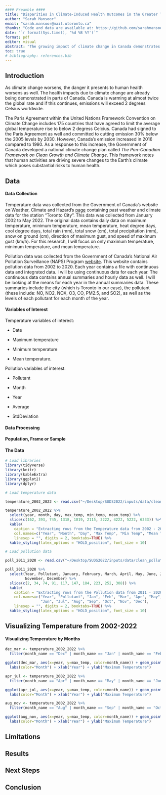 ```yaml
---
#### Preamble ####
title: "Disparities in Climate-Induced Health Outcomes in the Greater Toronto Area."
author: "Sarah Mansoor"
email: "sarah.mansoor@mail.utoronto.ca"
thanks: "Code and data are available at: https://github.com/sarahmansoorr/SUDS2022"
date: "`r format(Sys.time(), '%d %B %Y')`"
format: pdf
editor: visual
abstract: "The growing impact of climate change in Canada demonstrates a clear and current threat to human health. These threats are becoming revealed in Canada as the country continues to face the consequences of warming almost at twice the global rate. The focus for this paper is on tempreture increases, lower air quality and more pollution and a decline in health for Toronto. Once the data for this research was collected, the data cleaning process begun which entailed of using packages in R like tidyverse, janitor, dplyr, …. Duplicate and irrelevant observations were removed, as well as unwanted outliers. The process was complete once the data was correct, consistent and usable. "
toc: true
# bibliography: references.bib
---
```


\newpage

## Introduction

As climate change worsens, the danger it presents to human health worsens as well. The health impacts due to climate change are already being demonstrated in parts of Canada. Canada is warming at almost twice the global rate and if this continues, emissions will exceed 2 degrees Celsius worldwide.

The Paris Agreement within the United Nations Framework Convention on Climate Change includes 175 countries that have agreed to limit the average global temperature rise to below 2 degress Celcius. Canada had signed to the Paris Agreement as well and committed to cutting emission 30% below the 2005 levels by 2030. However, Canada's emission increased in 2016 compared to 1990. As a response to this increase, the Government of Canada developed a national climate change plan called *The Pan-Canadian Framework on Clean Growth and Climate Change*. This framework notes that human activities are driving severe changes to the Earth's climate which poses substantial
risks to human health.

## Data

#### Data Collection

Temperature data was collected from the Government of Canada's website on Weather, Climate and Hazard's [page](https://climate.weather.gc.ca/historical_data/search_historic_data_e.html) containing past weather and climate data for the station "Toronto City". This data was collected from January 2002 to May 2022. The original data contains daily data on maximum temperature, minimum temperature, mean temperature, heat degree days, cool degree days, total rain (mm), total snow (cm), total precipitation (mm), snow on ground (cm), direction of maximum gust, and speed of maximum gust (km/h). For this research, I will focus on only maximum temperature, minimum temperature, and mean temperature.

Pollution data was collected from the Government of Canada's National Air Pollution Surveillance (NAPS) Program [website](https://data-donnees.ec.gc.ca/data/air/monitor/national-air-pollution-surveillance-naps-program/Data-Donnees/?lang=en). This website contains pollution data from 2002 to 2020. Each year contains a file with continuous data and integrated data. I will be using continuous data for each year. The continuous data contains annual summaries and hourly data as well. I will be looking at the means for each year in the annual summaries data. These summaries include the city (which is Toronto in our case), the pollutant (these include: NO, NO2, NOX, O3, CO, PM2.5, and SO2), as well as the levels of each pollutant for each month of the year.

#### Variables of Interest

Temperature variables of interest:

-   Date

-   Maximum temperature

-   Minimum temperature

-   Mean temperature.

Pollution variables of interest:

-   Pollutant

-   Month

-   Year

-   Average

-   StdDeviation

#### Data Processing



#### Population, Frame or Sample


#### The Data

```r

# Load libraries
library(tidyverse)
library(knitr)
library(kableExtra)
library(ggplot2)
library(dplyr)

# Load temperature data

temperature_2002_2022 <- read.csv("~/Desktop/SUDS2022/inputs/data/clean_temp_data/temperature_2002_2022.csv")

```

```r

temperature_2002_2022 %>%
  select(year, month, day, max_temp, min_temp, mean_temp) %>%
  slice(c(162, 393, 745, 1318, 1819, 2115, 3222, 4222, 5222, 6333)) %>%
  kable(
    caption = "Extracting rows from the Temperature data from 2002 - 2022",
    col.names=c("Year", "Month", "Day", "Max Temp", "Min Temp", "Mean Temp"),
    linesep = "", digits = 2, booktabs=TRUE) %>%
  kable_styling(latex_options = "HOLD_position", font_size = 10)

```

```r

# Load pollution data

poll_2011_2020 <- read.csv("~/Desktop/SUDS2022/inputs/data/clean_pollution_data/pollution_2011_2020.csv")

```


```r

poll_2011_2020 %>%
  select(Year, Pollutant, January, February, March, April, May, June, July, August, September, October, 
         November, December) %>%
  slice(c(2, 34, 74, 91, 117, 147, 184, 223, 252, 308)) %>%
  kable(
    caption = "Extracting rows from the Pollution data from 2011 - 2020",
    col.names=c("Year", "Pollutant", "Jan", "Feb", "Mar", "Apr", "May",
                "Jun", "Jul", "Aug", "Sep", "Oct", "Nov", "Dec"),
    linesep = "", digits = 2, booktabs=TRUE) %>%
  kable_styling(latex_options = "HOLD_position", font_size = 10)

```


## Visualizing Temperature from 2002-2022

#### Visualizing Temperature by Months

```r

dec_mar <- temperature_2002_2022 %>%
  filter(month_name == "Dec" | month_name == "Jan" | month_name == "Feb" | month_name == "Mar")

ggplot(dec_mar, aes(x=year, y=max_temp, color=month_name)) + geom_point() + 
  labs(color="Month") + xlab("Year") + ylab("Maximum Temperature")

```



```r

apr_jul <- temperature_2002_2022 %>%
  filter(month_name == "Apr" | month_name == "May" | month_name == "Jun" | month_name == "Jul")

ggplot(apr_jul, aes(x=year, y=max_temp, color=month_name)) + geom_point() + 
  labs(color="Month") + xlab("Year") + ylab("Maximum Temperature")

```

```r

aug_nov <- temperature_2002_2022 %>%
  filter(month_name == "Aug" | month_name == "Sep" | month_name == "Oct" | month_name == "Nov")

ggplot(aug_nov, aes(x=year, y=max_temp, color=month_name)) + geom_point() + 
  labs(color="Month") + xlab("Year") + ylab("Maximum Temperature")

```

## Limitations

## Results

## Next Steps

## Conclusion
